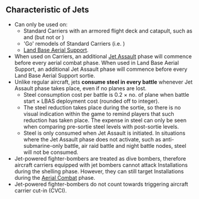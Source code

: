 ==Characteristic of Jets==
*Can only be used on:
**Standard Carriers with an armored flight deck and catapult, such as {{ShipLink|Shoukaku Kai Ni A}} and {{ShipLink|Zuikaku Kai Ni A}} (but not {{ShipLink|Saratoga Mk.II Mod.2}} or {{ShipLink|Taihou}})
**'Go' remodels of Standard Carriers (i.e. {{ShipLink|Kaga Kai Ni Go}})
**[[Land Base Aerial Support]].
*When used on Carriers, an additional [[Jet Assault]] phase will commence before every aerial combat phase. When used in Land Base Aerial Support, an additional Jet Assault phase will commence before every Land Base Aerial Support sortie.
*Unlike regular aircraft, jets '''consume steel in every battle''' whenever Jet Assault phase takes place, even if no planes are lost.
**Steel consumption cost per battle is 0.2 × no. of plane when battle start × LBAS deployment cost (rounded off to integer).
**The steel reduction takes place during the sortie, so there is no visual indication within the game to remind players that such reduction has taken place. The expense in steel can only be seen when comparing pre-sortie steel levels with post-sortie levels.
**Steel is only consumed when Jet Assault is initiated. In situations where the Jet Assault phase does not activate, such as anti-submarine-only battle, air raid battle and night battle nodes, steel will not be consumed.
*Jet-powered fighter-bombers are treated as dive bombers, therefore aircraft carriers equipped with jet bombers cannot attack Installations during the shelling phase. However, they can still target Installations during the [[Aerial Combat]] phase.
*Jet-powered fighter-bombers do not count towards triggering aircraft carrier cut-in (CVCI).